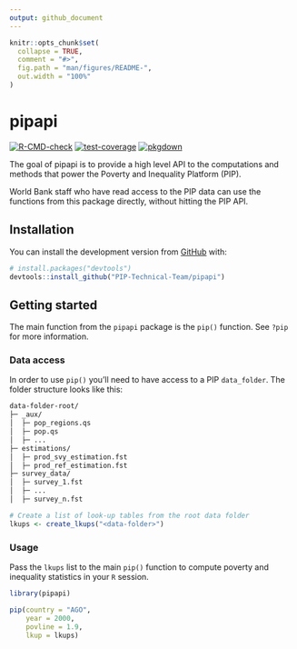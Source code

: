 ```yaml
---
output: github_document
---
```


<!-- README.md is generated from README.Rmd. Please edit that file -->

```r
knitr::opts_chunk$set(
  collapse = TRUE,
  comment = "#>",
  fig.path = "man/figures/README-",
  out.width = "100%"
)
```

# pipapi

<!-- badges: start -->
<!-- [![Codecov test coverage](https://codecov.io/gh/PIP-Technical-Team/pipapi/branch/master/graph/badge.svg)](https://codecov.io/gh/PIP-Technical-Team/pipapi?branch=master) -->
[![R-CMD-check](https://github.com/PIP-Technical-Team/pipapi/workflows/R-CMD-check/badge.svg)](https://github.com/PIP-Technical-Team/pipapi/actions?workflow=R-CMD-check)
[![test-coverage](https://github.com/PIP-Technical-Team/pipapi/workflows/test-coverage/badge.svg)](https://github.com/PIP-Technical-Team/pipapi/actions)
[![pkgdown](https://github.com/PIP-Technical-Team/pipapi/workflows/pkgdown/badge.svg)](https://github.com/PIP-Technical-Team/pipapi/actions)
<!-- badges: end -->

The goal of pipapi is to provide a high level API to the computations and 
methods that power the Poverty and Inequality Platform (PIP).

World Bank staff who have read access to the PIP data can use the functions from
this package directly, without hitting the PIP API. 

## Installation

You can install the development version from [GitHub](https://github.com/) with:

``` r
# install.packages("devtools")
devtools::install_github("PIP-Technical-Team/pipapi")
```
## Getting started

The main function from the `pipapi` package is the `pip()` function. See `?pip`
for more information.

### Data access

In order to use `pip()` you'll need to have access to a PIP `data_folder`. 
The folder structure looks like this:

```bash
data-folder-root/
├─ _aux/
│  ├─ pop_regions.qs
│  ├─ pop.qs
│  ├─ ...
├─ estimations/
│  ├─ prod_svy_estimation.fst
│  ├─ prod_ref_estimation.fst
├─ survey_data/
│  ├─ survey_1.fst
│  ├─ ...
│  ├─ survey_n.fst
```

```r
# Create a list of look-up tables from the root data folder
lkups <- create_lkups("<data-folder>")
```

### Usage

Pass the `lkups` list to the main `pip()` function to compute poverty and inequality 
statistics in your `R` session.

```r
library(pipapi)

pip(country = "AGO",
    year = 2000,
    povline = 1.9,
    lkup = lkups)
```

